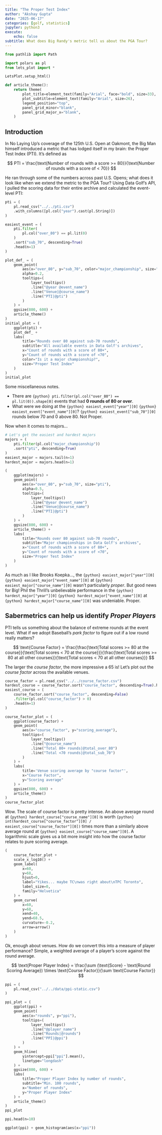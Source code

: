 ```yaml
---
title: "The Proper Test Index"
author: "Akshay Gupta"
date: "2025-06-17"
categories: [golf, statistics]
jupyter: python3
execute:
    echo: false
subtitle: What does Big Randy's metric tell us about the PGA Tour?
---
```


```python
from pathlib import Path

import polars as pl
from lets_plot import *

LetsPlot.setup_html()

def article_theme():
    return theme(
        plot_title=element_text(family="Arial", face="bold", size=33),
        plot_subtitle=element_text(family="Arial", size=26),
        legend_position="top",
        panel_grid_minor="blank",
        panel_grid_major_x="blank",
    )
```

## Introduction

In No Laying Up's coverage of the 125th U.S. Open at Oakmont, the Big Man himself
introduced a metric that has lodged itself in my brain: the Proper Test Index (PTI).
It's defined as

$$
PTI = \frac{\text{Number of rounds with a score >= 80}}{\text{Number of rounds with a score of < 70}}
$$

He ran through some of the numbers across past U.S. Opens; what does it look like when we
extend the metric to the PGA Tour? Using Data Golf's API, I pulled the scoring data for
their entire archive and calculated the event-level PTI:

```python
pti = (
    pl.read_csv("../../pti.csv")
    .with_columns([pl.col("year").cast(pl.String)])
)

easiest_event = (
    pti.filter(
        pl.col("over_80") == pl.lit(0)
    )
    .sort("sub_70", descending=True)
    .head(n=1)
)

plot_def_ = (
    geom_point(
        aes(x="over_80", y="sub_70", color="major_championship", size="pti"),
        alpha=0.2,
        tooltips=(
            layer_tooltips()
            .line("@year @event_name")
            .line("Venue|@course_name")
            .line("PTI|@pti")
        )
    ) +
    ggsize(800, 600) +
    article_theme()
)
initial_plot = (
    ggplot(pti) +
    plot_def_ +
    labs(
        title="Rounds over 80 against sub-70 rounds",
        subtitle="All available events in Data Golf's archives",
        x="Count of rounds with a score of 80+",
        y="Count of rounds with a score of <70",
        color="Is it a major championship?",
        size="Proper Test Index"
    )
)
initial_plot
```

Some miscellaneous notes.

* There are `{python} pti.filter(pl.col("over_80") == pl.lit(0)).shape[0]` events that had **0 rounds of 80 or over**.
* What were we doing at the `{python} easiest_event["year"][0]` `{python} easiest_event["event_name"][0]`?
  `{python} easiest_event["sub_70"][0]` rounds below 70 and 0 above 80. Not Proper.

Now when it comes to majors...

```python
# Let's get the easiest and hardest majors
majors = (
    pti.filter(pl.col("major_championship"))
    .sort("pti", descending=True)
)
easiest_major = majors.tail(n=1)
hardest_major = majors.head(n=1)

(
    ggplot(majors) +
    geom_point(
        aes(x="over_80", y="sub_70", size="pti"),
        alpha=0.5,
        tooltips=(
            layer_tooltips()
            .line("@year @event_name")
            .line("Venue|@course_name")
            .line("PTI|@pti")
        )
    ) +
    ggsize(800, 600) +
    article_theme() +
    labs(
        title="Rounds over 80 against sub-70 rounds",
        subtitle="Major championships in Data Golf's archives",
        x="Count of rounds with a score of 80+",
        y="Count of rounds with a score of <70",
        size="Proper Test Index"
    )
)
```

As much as I like Brooks Koepka..., the `{python} easiest_major["year"][0]` `{python} easiest_major["event_name"][0]`
at `{python} easiest_major["course_name"][0]` wasn't particularly *proper*. But good news for Big! Phil the Thrill's
unbelievable performance in the `{python} hardest_major["year"][0]` `{python} hardest_major["event_name"][0]`
at `{python} hardest_major["course_name"][0]` was undeniable. Proper.


## Sabermetrics can help us identify *Proper Players*

PTI tells us something about the balance of extreme rounds at the event level. What if we adopt
Baseball's *park factor* to figure out if a low round really matters?

$$
\text{Course Factor} = \frac{\frac{\text{Total scores >= 80 at the course}}{\text{Total scores < 70 at the course}}}{\frac{\text{Total scores >= 80 at all other courses}}{\text{Total scores < 70 at all other courses}}}
$$

The larger the *course factor*, the more impressive a 65 is! Let's plot out the *course factor* across the available
venues.

```python
course_factor = pl.read_csv("../../course_factor.csv")
hardest_course = course_factor.sort("course_factor", descending=True).head(n=1)
easiest_course = (
    course_factor.sort("course_factor", descending=False)
    .filter(pl.col("course_factor") > 0)
    .head(n=1)
)

course_factor_plot = (
    ggplot(course_factor) +
    geom_point(
        aes(x="course_factor", y="scoring_average"),
        tooltips=(
            layer_tooltips()
            .line("@course_name")
            .line("Total 80+ rounds|@total_over_80")
            .line("Total <70 rounds|@total_sub_70")
        )
    ) +
    labs(
        title='Venue scoring average by "course factor"',
        x="Course Factor",
        y="Scoring average"
    ) +
    ggsize(800, 600) +
    article_theme()
)
course_factor_plot
```

Wow. The scale of course factor is pretty intense. An above average round at `{python} hardest_course["course_name"][0]`
is worth `{python} int(hardest_course["course_factor"][0] / easiest_course["course_factor"][0])` times more than a
similarly above average round at `{python} easiest_course["course_name"][0]`. A logarithmic scale gives us a bit
more insight into how the course factor relates to pure scoring average.

```python
(
    course_factor_plot +
    scale_x_log10() +
    geom_label(
        x=60,
        y=68,
        hjust=0,
        label="Yikes... maybe TC\nwas right about\nTPC Toronto",
        label_size=0,
        family="Helvetica"
    ) +
    geom_curve(
        x=60,
        y=68,
        xend=40,
        yend=68.5,
        curvature=-0.2,
        arrow=arrow()
    )
)
```

Ok, enough about venues. How do we convert this into a measure of player performance? Simple,
a weighted average of a player's score against the round average.

$$
\text{Proper Player Index} = \frac{\sum (\text{Score} - \text{Round Scoring Average}) \times \text{Course Factor}}{\sum \text{Course Factor}}
$$

```python
ppi = (
    pl.read_csv("../../data/ppi-static.csv")
)

ppi_plot = (
    ggplot(ppi) +
    geom_point(
        aes(x="rounds", y="ppi"),
        tooltips=(
            layer_tooltips()
            .line("@player_name")
            .line("Rounds|@rounds")
            .line("PPI|@ppi")
        )
    ) +
    geom_hline(
        yintercept=ppi["ppi"].mean(),
        linetype="longdash"
    ) +
    ggsize(800, 600) +
    labs(
        title="Proper Player Index by number of rounds",
        subtitle="Min. 100 rounds",
        x="Number of rounds",
        y="Proper Player Index"
    ) +
    article_theme()
)
ppi_plot
```

```python
ppi.head(n=10)
```

```python
ggplot(ppi) + geom_histogram(aes(x="ppi"))
```
